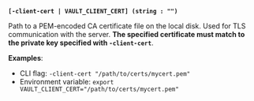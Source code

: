 <a id="global-client-cert" />

**`[-client-cert | VAULT_CLIENT_CERT] (string : "")`**

Path to a PEM-encoded CA certificate file on the local disk. Used for TLS
communication with the server. **The specified certificate must match to the
private key specified with `-client-cert`**.

**Examples**:

- CLI flag: `-client-cert "/path/to/certs/mycert.pem"`
- Environment variable: `export VAULT_CLIENT_CERT="/path/to/certs/mycert.pem"`
